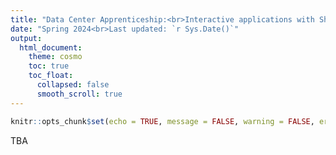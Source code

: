 ```yaml
---
title: "Data Center Apprenticeship:<br>Interactive applications with Shiny"
date: "Spring 2024<br>Last updated: `r Sys.Date()`"
output: 
  html_document:
    theme: cosmo
    toc: true
    toc_float:
      collapsed: false
      smooth_scroll: true
---
```


```r
knitr::opts_chunk$set(echo = TRUE, message = FALSE, warning = FALSE, error = FALSE)
```

TBA